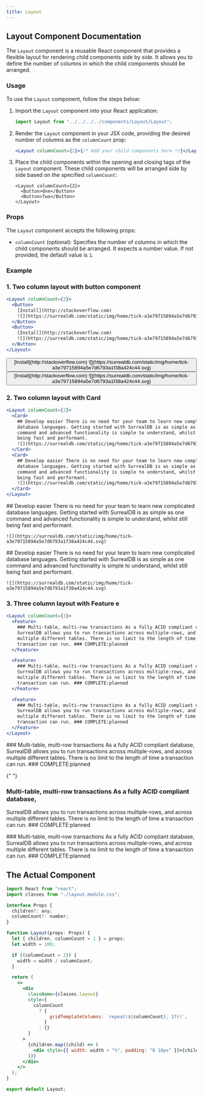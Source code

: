 ```yaml
---
title: Layout
---
```



<ScreenShotButton tagName="main" />

## Layout Component Documentation

The `Layout` component is a reusable React component that provides a flexible layout for rendering child components side by side. It allows you to define the number of columns in which the child components should be arranged.

### Usage

To use the `Layout` component, follow the steps below:

1. Import the `Layout` component into your React application:

   ```jsx
   import Layout from "../../../../components/Layout/Layout";
   ```

2. Render the `Layout` component in your JSX code, providing the desired number of columns as the `columnCount` prop:

   ```jsx
   <Layout columnCount={2}>{/* Add your child components here */}</Layout>
   ```

3. Place the child components within the opening and closing tags of the `Layout` component. These child components will be arranged side by side based on the specified `columnCount`:

   ```mdx
   <Layout columnCount={2}>
     <Button>One</Button>
     <Button>Two</Button>
   </Layout>
   ```

### Props

The `Layout` component accepts the following props:

- `columnCount` (optional): Specifies the number of columns in which the child components should be arranged. It expects a number value. If not provided, the default value is `1`.

### Example

### 1. Two column layout with button component

```jsx code filename="TwoButton.tsx"
<Layout columnCount={2}>
  <Button>
    [Install](http://stackoverflow.com)
    ![](https://surrealdb.com/static/img/home/tick-a3e79715894a5e7d6793a1f38a424c44.svg)
  </Button>
  <Button>
    [Install](http://stackoverflow.com)
    ![](https://surrealdb.com/static/img/home/tick-a3e79715894a5e7d6793a1f38a424c44.svg)
  </Button>
</Layout>
```

<Layout columnCount={2}>
  <Button>
    [Install](http://stackoverflow.com)
    ![](https://surrealdb.com/static/img/home/tick-a3e79715894a5e7d6793a1f38a424c44.svg)
  </Button>
  <Button>
    [Install](http://stackoverflow.com)
    ![](https://surrealdb.com/static/img/home/tick-a3e79715894a5e7d6793a1f38a424c44.svg)
  </Button>
</Layout>

### 2. Two column layout with Card

```jsx code filename="TwoButton.tsx"
<Layout columnCount={2}>
  <Card>
    ## Develop easier There is no need for your team to learn new complicated
    database languages. Getting started with SurrealDB is as simple as one
    command and advanced functionality is simple to understand, whilst still
    being fast and performant.
    ![](https://surrealdb.com/static/img/home/tick-a3e79715894a5e7d6793a1f38a424c44.svg)
  </Card>
  <Card>
    ## Develop easier There is no need for your team to learn new complicated
    database languages. Getting started with SurrealDB is as simple as one
    command and advanced functionality is simple to understand, whilst still
    being fast and performant.
    ![](https://surrealdb.com/static/img/home/tick-a3e79715894a5e7d6793a1f38a424c44.svg)
  </Card>
</Layout>
```

<Layout columnCount={2}>
  <Card>
    ## Develop easier There is no need for your team to learn new complicated
    database languages. Getting started with SurrealDB is as simple as one command
    and advanced functionality is simple to understand, whilst still being fast
    and performant.

    ![](https://surrealdb.com/static/img/home/tick-a3e79715894a5e7d6793a1f38a424c44.svg)

</Card>
  <Card>
    ## Develop easier There is no need for your team to learn new complicated
    database languages. Getting started with SurrealDB is as simple as one command
    and advanced functionality is simple to understand, whilst still being fast
    and performant.

    ![](https://surrealdb.com/static/img/home/tick-a3e79715894a5e7d6793a1f38a424c44.svg)

</Card>
</Layout>

### 3. Three column layout with Feature e

```jsx code filename="TwoButton.tsx"
<Layout columnCount={3}>
  <Feature>
    ### Multi-table, multi-row transactions As a fully ACID compliant database,
    SurrealDB allows you to run transactions across multiple-rows, and across
    multiple different tables. There is no limit to the length of time a
    transaction can run. ### COMPLETE:planned
  </Feature>

  <Feature>
    ### Multi-table, multi-row transactions As a fully ACID compliant database,
    SurrealDB allows you to run transactions across multiple-rows, and across
    multiple different tables. There is no limit to the length of time a
    transaction can run. ### COMPLETE:planned
  </Feature>

  <Feature>
    ### Multi-table, multi-row transactions As a fully ACID compliant database,
    SurrealDB allows you to run transactions across multiple-rows, and across
    multiple different tables. There is no limit to the length of time a
    transaction can run. ### COMPLETE:planned
  </Feature>
</Layout>
```

<Layout columnCount={3}>
  <Feature>
    ### Multi-table, multi-row transactions As a fully ACID
    compliant database, SurrealDB allows you to run transactions across
    multiple-rows, and across multiple different tables. There is no limit to the
    length of time a transaction can run.
    ### COMPLETE:planned

  </Feature>

{" "}
<Feature>
  ### Multi-table, multi-row transactions As a fully ACID compliant database,
  SurrealDB allows you to run transactions across multiple-rows, and across
  multiple different tables. There is no limit to the length of time a
  transaction can run. ### COMPLETE:planned
</Feature>

  <Feature>
    ### Multi-table, multi-row transactions As a fully ACID
    compliant database, SurrealDB allows you to run transactions across
    multiple-rows, and across multiple different tables. There is no limit to the
    length of time a transaction can run.
    ### COMPLETE:planned

  </Feature>
</Layout>

## The Actual Component

```jsx copy filename="Layout.jsx"
import React from "react";
import classes from "./layout.module.css";

interface Props {
  children?: any;
  columnCount?: number;
}

function Layout(props: Props) {
  let { children, columnCount = 1 } = props;
  let width = 100;

  if ((columnCount = 2)) {
    width = width / columnCount;
  }

  return (
    <>
      <div
        className={classes.layout}
        style={
          columnCount
            ? {
                gridTemplateColumns: `repeat(${columnCount}, 1fr)`,
              }
            : {}
        }
      >
        {children.map((child) => (
          <div style={{ width: width + "%", padding: "0 10px" }}>{child}</div>
        ))}
      </div>
    </>
  );
}

export default Layout;
```
